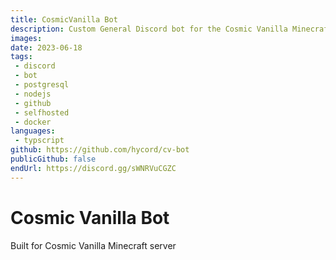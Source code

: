 ---
title: CosmicVanilla Bot
description: Custom General Discord bot for the Cosmic Vanilla Minecraft server. 
images: 
date: 2023-06-18
tags:
 - discord
 - bot
 - postgresql
 - nodejs
 - github
 - selfhosted
 - docker
languages:
 - typscript
github: https://github.com/hycord/cv-bot
publicGithub: false
endUrl: https://discord.gg/sWNRVuCGZC
---

# Cosmic Vanilla Bot
Built for Cosmic Vanilla Minecraft server